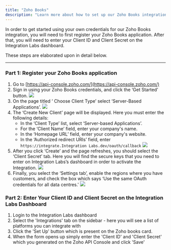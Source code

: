 ```yaml
---
title: "Zoho Books"
description: "Learn more about how to set up our Zoho Books integration."
---
```


In order to get started using your own credentials for our Zoho Books integration, you will need to first register your Zoho Books application. After that, you will need to enter your Client ID and Client Secret on the Integration Labs dashboard.

These steps are elaborated upon in detail below.

---

### Part 1: Register your Zoho Books application

1. Go to [https://api-console.zoho.com/](https://api-console.zoho.com/)
2. Sign in using your Zoho Books credentials, and click the ‘Get Started' button.
   ![](/images/b0f2355-image.png)
3. On the page titled ‘ Choose Client Type’ select ‘Server-Based Applications’.
   ![](/images/62fdbcb-image.png)
4. The ‘Create New Client’ page will be displayed. Here you must enter the following details:
   - In the ‘Client Type’ list, select ‘Server-based Applications’.
   - For the ‘Client Name’ field, enter your company's name.
   - In the ‘Homepage URL’ field, enter your company's website.
   - In the ‘Authorized redirect URIs’ field, enter `https://integrate.Integration Labs.dev/oauth/callback`
     ![](/images/image.png)
5. After you click ‘Create’ and the page refreshes, you should select the ‘Client Secret’ tab. Here you will find the secure keys that you need to enter on Integration Labs’s dashboard in order to activate the Integration.
   ![](/images/c2e3afb-image.png)
6. Finally, you select the ‘Settings tab’, enable the regions where you have customers, and check the box which says ‘Use the same OAuth credentials for all data centres.'
   ![](/images/26539e4-image.png)

### Part 2: Enter Your Client ID and Client Secret on the Integration Labs Dashboard

1. Login to the Integration Labs dashboard
2. Select the 'Integrations' tab on the sidebar - here you will see a list of platforms you can integrate with
3. Click the 'Set Up' button which is present on the Zoho books card.
4. When the form opens up simply enter the 'Client ID' and 'Client Secret' which you generated on the Zoho API Console and click 'Save'
